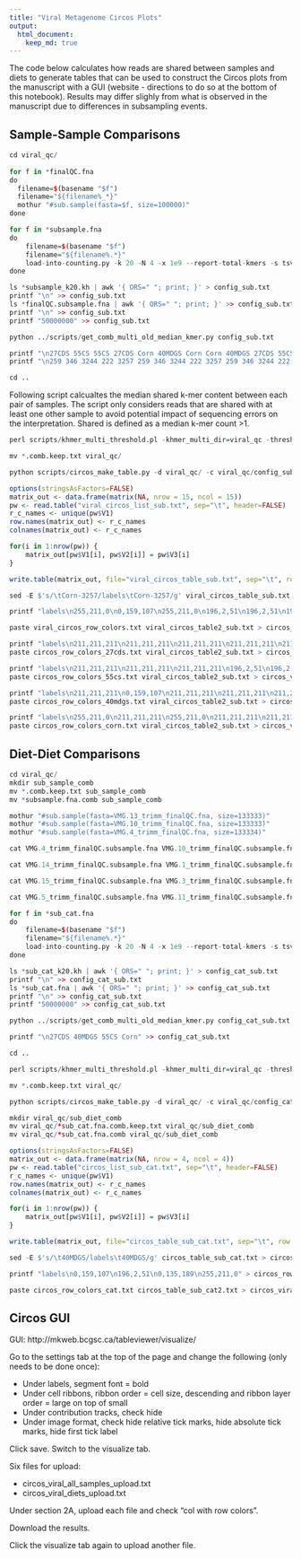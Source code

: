 ```yaml
---
title: "Viral Metagenome Circos Plots"
output:
  html_document:
    keep_md: true
---
```


The code below calculates how reads are shared between samples and diets to generate tables that can be used to construct the Circos plots from the manuscript with a GUI (website - directions to do so at the bottom of this notebook). Results may differ slighly from what is observed in the manuscript due to differences in subsampling events.

## Sample-Sample Comparisons

```r
cd viral_qc/
 
for f in *finalQC.fna
do
  filename=$(basename "$f")
  filename="${filename%_*}"
  mothur "#sub.sample(fasta=$f, size=100000)"
done

for f in *subsample.fna
do
    filename=$(basename "$f")
    filename="${filename%.*}"
    load-into-counting.py -k 20 -N 4 -x 1e9 --report-total-kmers -s tsv "$filename""_subsample_k20.kh" $f
done

ls *subsample_k20.kh | awk '{ ORS=" "; print; }' > config_sub.txt
printf "\n" >> config_sub.txt
ls *finalQC.subsample.fna | awk '{ ORS=" "; print; }' >> config_sub.txt
printf "\n" >> config_sub.txt
printf "50000000" >> config_sub.txt

python ../scripts/get_comb_multi_old_median_kmer.py config_sub.txt

printf "\n27CDS 55CS 55CS 27CDS Corn 40MDGS Corn Corn 40MDGS 27CDS 55CS 40MDGS 40MDGS Corn 55CS" >> config_sub.txt
printf "\n259 346 3244 222 3257 259 346 3244 222 3257 259 346 3244 222 3257" >> config_sub.txt

cd ..
```

Following script calcualtes the median shared k-mer content between each pair of samples. The script only considers reads that are shared with at least one other sample to avoid potential impact of sequencing errors on the interpretation. Shared is defined as a median k-mer count >1.

```r
perl scripts/khmer_multi_threshold.pl -khmer_multi_dir=viral_qc -threshold=1

mv *.comb.keep.txt viral_qc/

python scripts/circos_make_table.py -d viral_qc/ -c viral_qc/config_sub.txt -i T -s subsample.fna.comb.keep.txt > viral_circos_list_sub.txt
```

```r
options(stringsAsFactors=FALSE)
matrix_out <- data.frame(matrix(NA, nrow = 15, ncol = 15))
pw <- read.table("viral_circos_list_sub.txt", sep="\t", header=FALSE)
r_c_names <- unique(pw$V1)
row.names(matrix_out) <- r_c_names
colnames(matrix_out) <- r_c_names

for(i in 1:nrow(pw)) {
	matrix_out[pw$V1[i], pw$V2[i]] = pw$V3[i]
}

write.table(matrix_out, file="viral_circos_table_sub.txt", sep="\t", row.names=TRUE, col.names=NA, quote=FALSE)
```

```r
sed -E $'s/\tCorn-3257/labels\tCorn-3257/g' viral_circos_table_sub.txt > viral_circos_table2_sub.txt

printf "labels\n255,211,0\n0,159,107\n255,211,0\n196,2,51\n196,2,51\n196,2,51\n255,211,0\n0,159,107\n196,2,51\n0,159,107\n0,135,189\n0,159,107\n0,135,189\n255,211,0\n0,135,189" > viral_circos_row_colors.txt

paste viral_circos_row_colors.txt viral_circos_table2_sub.txt > circos_viral_all_samples_upload.txt

printf "labels\n211,211,211\n211,211,211\n211,211,211\n211,211,211\n211,211,211\n211,211,211\n211,211,211\n211,211,211\n211,211,211\n211,211,211\n0,135,189\n211,211,211\n0,135,189\n211,211,211\n0,135,189" > circos_row_colors_27cds.txt
paste circos_row_colors_27cds.txt viral_circos_table2_sub.txt > circos_viral_27cds_upload.txt

printf "labels\n211,211,211\n211,211,211\n211,211,211\n196,2,51\n196,2,51\n196,2,51\n211,211,211\n211,211,211\n196,2,51\n211,211,211\n211,211,211\n211,211,211\n211,211,211\n211,211,211\n211,211,211" > circos_row_colors_55cs.txt
paste circos_row_colors_55cs.txt viral_circos_table2_sub.txt > circos_viral_55cs_upload.txt

printf "labels\n211,211,211\n0,159,107\n211,211,211\n211,211,211\n211,211,211\n211,211,211\n211,211,211\n0,159,107\n211,211,211\n0,159,107\n211,211,211\n0,159,107\n211,211,211\n211,211,211\n211,211,211" > circos_row_colors_40mdgs.txt
paste circos_row_colors_40mdgs.txt viral_circos_table2_sub.txt > circos_viral_40mdgs_upload.txt

printf "labels\n255,211,0\n211,211,211\n255,211,0\n211,211,211\n211,211,211\n211,211,211\n255,211,0\n211,211,211\n211,211,211\n211,211,211\n211,211,211\n211,211,211\n211,211,211\n255,211,0\n211,211,211\n" > circos_row_colors_corn.txt
paste circos_row_colors_corn.txt viral_circos_table2_sub.txt > circos_viral_corn_upload.txt
```

## Diet-Diet Comparisons
```r
cd viral_qc/
mkdir sub_sample_comb
mv *.comb.keep.txt sub_sample_comb
mv *subsample.fna.comb sub_sample_comb

mothur "#sub.sample(fasta=VMG.13_trimm_finalQC.fna, size=133333)"
mothur "#sub.sample(fasta=VMG.10_trimm_finalQC.fna, size=133333)"
mothur "#sub.sample(fasta=VMG.4_trimm_finalQC.fna, size=133334)"

cat VMG.4_trimm_finalQC.subsample.fna VMG.10_trimm_finalQC.subsample.fna VMG.13_trimm_finalQC.subsample.fna > 27cds_sub_cat.fna

cat VMG.14_trimm_finalQC.subsample.fna VMG.1_trimm_finalQC.subsample.fna VMG.2_trimm_finalQC.subsample.fna VMG.8_trimm_finalQC.subsample.fna > corn_sub_cat.fna

cat VMG.15_trimm_finalQC.subsample.fna VMG.3_trimm_finalQC.subsample.fna VMG.6_trimm_finalQC.subsample.fna VMG.7_trimm_finalQC.subsample.fna> 40mdgs_sub_cat.fna

cat VMG.5_trimm_finalQC.subsample.fna VMG.11_trimm_finalQC.subsample.fna VMG.12_trimm_finalQC.subsample.fna VMG.9_trimm_finalQC.subsample.fna > 55cs_sub_cat.fna

for f in *sub_cat.fna
do
    filename=$(basename "$f")
    filename="${filename%.*}"
    load-into-counting.py -k 20 -N 4 -x 1e9 --report-total-kmers -s tsv "$filename""_sub_cat_k20.kh" $f
done

ls *sub_cat_k20.kh | awk '{ ORS=" "; print; }' > config_cat_sub.txt
printf "\n" >> config_cat_sub.txt
ls *sub_cat.fna | awk '{ ORS=" "; print; }' >> config_cat_sub.txt
printf "\n" >> config_cat_sub.txt
printf "50000000" >> config_cat_sub.txt

python ../scripts/get_comb_multi_old_median_kmer.py config_cat_sub.txt

printf "\n27CDS 40MDGS 55CS Corn" >> config_cat_sub.txt

cd ..
```

```r
perl scripts/khmer_multi_threshold.pl -khmer_multi_dir=viral_qc -threshold=1

mv *.comb.keep.txt viral_qc/

python scripts/circos_make_table.py -d viral_qc/ -c viral_qc/config_cat_sub.txt -i F -s sub_cat.fna.comb.keep.txt > circos_list_sub_cat.txt

mkdir viral_qc/sub_diet_comb
mv viral_qc/*sub_cat.fna.comb.keep.txt viral_qc/sub_diet_comb
mv viral_qc/*sub_cat.fna.comb viral_qc/sub_diet_comb
```

```r
options(stringsAsFactors=FALSE)
matrix_out <- data.frame(matrix(NA, nrow = 4, ncol = 4))
pw <- read.table("circos_list_sub_cat.txt", sep="\t", header=FALSE)
r_c_names <- unique(pw$V1)
row.names(matrix_out) <- r_c_names
colnames(matrix_out) <- r_c_names

for(i in 1:nrow(pw)) {
	matrix_out[pw$V1[i], pw$V2[i]] = pw$V3[i]
}

write.table(matrix_out, file="circos_table_sub_cat.txt", sep="\t", row.names=TRUE, col.names=NA, quote=FALSE)
```

```r
sed -E $'s/\t40MDGS/labels\t40MDGS/g' circos_table_sub_cat.txt > circos_table_sub_cat2.txt

printf "labels\n0,159,107\n196,2,51\n0,135,189\n255,211,0" > circos_row_colors_cat.txt

paste circos_row_colors_cat.txt circos_table_sub_cat2.txt > circos_viral_diets_upload.txt
```

## Circos GUI

GUI: http://mkweb.bcgsc.ca/tableviewer/visualize/

Go to the settings tab at the top of the page and change the following (only needs to be done once):

- Under labels, segment font = bold
- Under cell ribbons, ribbon order = cell size, descending and ribbon layer order = large on top of small
- Under contribution tracks, check hide
- Under image format, check hide relative tick marks, hide absolute tick marks, hide first tick label

Click save. Switch to the visualize tab.

Six files for upload:

- circos_viral_all_samples_upload.txt
- circos_viral_diets_upload.txt

Under section 2A, upload each file and check "col with row colors".

Download the results.

Click the visualize tab again to upload another file.

